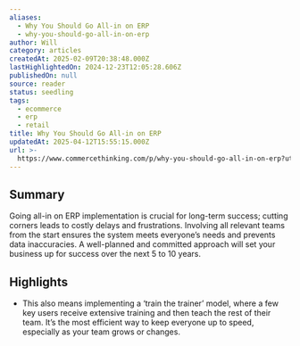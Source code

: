 ```yaml
---
aliases:
  - Why You Should Go All-in on ERP
  - why-you-should-go-all-in-on-erp
author: Will
category: articles
createdAt: 2025-02-09T20:38:48.000Z
lastHighlightedOn: 2024-12-23T12:05:28.606Z
publishedOn: null
source: reader
status: seedling
tags:
  - ecommerce
  - erp
  - retail
title: Why You Should Go All-in on ERP
updatedAt: 2025-04-12T15:55:15.000Z
url: >-
  https://www.commercethinking.com/p/why-you-should-go-all-in-on-erp?utm_source=post-email-title&publication_id=1474159&post_id=150558972&utm_campaign=email-post-title&isFreemail=true&r=31t9d7&triedRedirect=true&utm_medium=email
---
```

## Summary

Going all-in on ERP implementation is crucial for long-term success; cutting corners leads to costly delays and frustrations. Involving all relevant teams from the start ensures the system meets everyone’s needs and prevents data inaccuracies. A well-planned and committed approach will set your business up for success over the next 5 to 10 years.

## Highlights

- This also means implementing a ‘train the trainer’ model, where a few key users receive extensive training and then teach the rest of their team. It’s the most efficient way to keep everyone up to speed, especially as your team grows or changes.
